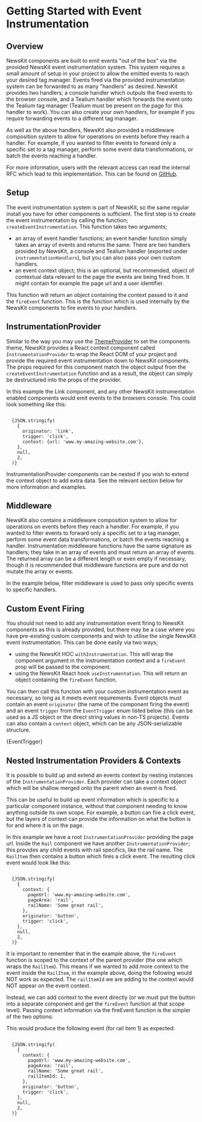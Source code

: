 

# Getting Started with Event Instrumentation

## Overview

NewsKit components are built to emit events "out of the box" via the provided NewsKit event instrumentation system. This system requires a small amount of setup in your project to allow the emitted events to reach your desired tag manager. Events fired via the provided instrumentation system can be forwarded to as many "handlers" as desired. NewsKit provides two handlers; a console handler which outputs the fired events to the browser console, and a Tealium handler which forwards the event onto the Tealium tag manager (Tealium must be present on the page for this handler to work). You can also create your own handlers, for example if you require forwarding events to a different tag manager.

As well as the above handlers, NewsKit also provided a middleware composition system to allow for operations on events before they reach a handler. For example, if you wanted to filter events to forward only a specific set to a tag manager, perform some event data transformations, or batch the events reaching a handler.

For more information, users with the relevant access can read the internal RFC which lead to this implementation. This can be found on [GitHub](https://github.com/newsuk/nuk-rfcs/blob/main/active/0037-user-interface-event-instrumentation.md).

## Setup

The event instrumentation system is part of NewsKit, so the same regular install you have for other components is sufficient. The first step is to create the event instrumentation by calling the function; `createEventInstrumentation`. This function takes two arguments;

- an array of event handler functions; an event handler function simply takes an array of events and returns the same. There are two handlers provided by NewsKit, a console and Tealium handler (exported under `instrumentationHandlers`), but you can also pass your own custom handlers.
- an event context object; this is an optional, but recommended, object of contextual data relevant to the page the events are being fired from. It might contain for example the page url and a user identifier.

This function will return an object containing the context passed to it and the `fireEvent` function. This is the function which is used internally by the NewsKit components to fire events to your handlers.

## InstrumentationProvider

Similar to the way you may use the [ThemeProvider](/theme/theming/using-a-theme) to set the components theme, NewsKit provides a React context component called `InstrumentationProvider` to wrap the React DOM of your project and provide the required event instrumentation down to NewsKit components. The props required for this component match the object output from the `createEventInstrumentation` function and as a result, the object can simply be destructured into the props of the provider.

<CodeFromFile path="examples/instrumentation/instrumentation-provider.tsx" />

In this example the Link component, and any other NewsKit instrumentation enabled components would emit events to the browsers console. This could look something like this:

<Code>
  {JSON.stringify(
    {
      originator: 'link',
      trigger: 'click',
      context: {url: 'www.my-amazing-website.com'},
    },
    null,
    2,
  )}
</Code>

InstrumentationProvider components can be nested if you wish to extend the context object to add extra data. See the relevant section below for more information and examples.

## Middleware

NewsKit also contains a middleware composition system to allow for operations on events before they reach a handler. For example, if you wanted to filter events to forward only a specific set to a tag manager, perform some event data transformations, or batch the events reaching a handler. Instrumentation middleware functions have the same signature as handlers; they take in an array of events and must return an array of events. The returned array can be a different length or even empty if necessary, though it is recommended that middleware functions are pure and do not mutate the array or events.

In the example below, filter middleware is used to pass only specific events to specific handlers.

<CodeFromFile path="examples/instrumentation/instrumentation-middleware.tsx" />

## Custom Event Firing

You should not need to add any instrumentation event firing to NewsKit components as this is already provided, but there may be a case where you have pre-existing custom components and wish to utilise the single NewsKit event instrumentation. This can be done easily via two ways;

- using the NewsKit HOC `withInstrumentation`. This will wrap the component argument in the instrumentation context and a `fireEvent` prop will be passed to the component.
- using the NewsKit React hook `useInstrumentation`. This will return an object containing the `fireEvent` function.

You can then call this function with your custom instrumentation event as necessary, so long as it meets event requirements. Event objects must contain an event `originator` (the name of the component firing the event) and an event `trigger` from the `EventTrigger` enum listed below (this can be used as a JS object or the direct string values in non-TS projects). Events can also contain a `context` object, which can be any JSON-serializable structure.

<EnumTable>{EventTrigger}</EnumTable>

<CodeFromFile path="examples/instrumentation/with-instrumentation.tsx" />

## Nested Instrumentation Providers & Contexts

It is possible to build up and extend an events context by nesting instances of the `InstrumentationProvider`. Each provider can take a context object which will be shallow merged onto the parent when an event is fired.

This can be useful to build up event information which is specific to a particular component instance, without that component needing to know anything outside its own scope. For example, a button can fire a click event, but the layers of context can provide the information on what the button is for and where it is on the page.

<CodeFromFile path="examples/instrumentation/instrumentation-provider-nested.tsx" />

In this example we have a root `InstrumentationProvider` providing the page url. Inside the `Rail` component we have another `InstrumentationProvider`; this provides any child events with rail specifics, like the rail name. The `RailItem` then contains a button which fires a click event. The resulting click event would look like this:

<Code>
  {JSON.stringify(
    {
      context: {
        pageUrl: 'www.my-amazing-website.com',
        pageArea: 'rail',
        railName: 'Some great rail',
      },
      originator: 'button',
      trigger: 'click',
    },
    null,
    2,
  )}
</Code>

It is important to remember that in the example above, the `fireEvent` function is scoped to the context of the parent provider (the one which wraps the `RailItem`). This means if we wanted to add more context to the event inside the `RailItem`, in the example above, doing the following would NOT work as expected. The `railItemId` we are adding to the context would NOT appear on the event context.

<CodeFromFile path="examples/instrumentation/instrumentation-provider-nested-2.tsx" />

Instead, we can add context to the event directly (or we must put the button into a separate component and get the `fireEvent` function at that scope level). Passing context information via the fireEvent function is the simpler of the two options:

<CodeFromFile path="examples/instrumentation/instrumentation-provider-nested-3.tsx" />

This would produce the following event (for rail item 1) as expected:

<Code>
  {JSON.stringify(
    {
      context: {
        pageUrl: 'www.my-amazing-website.com',
        pageArea: 'rail',
        railName: 'Some great rail',
        railItemId: 1,
      },
      originator: 'button',
      trigger: 'click',
    },
    null,
    2,
  )}
</Code>
